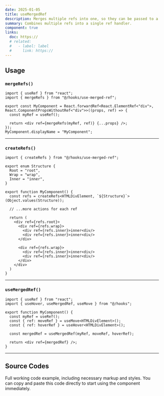 ```yaml
---
date: 2025-01-05
title: useMergedRef
description: Merges multiple refs into one, so they can be passed to a single element.
summary: Combines multiple refs into a single ref handler.
component: true
links:
  doc: https://
  # related:
  #   - label: label
  #     link: https://
---
```


## Usage

### `mergeRefs()`

```tsx "mergeRefs(myRef, ref)" "mergeRefs"
import { useRef } from "react";
import { mergeRefs } from "@/hooks/use-merged-ref";

export const MyComponent = React.forwardRef<React.ElementRef<"div">, React.ComponentPropsWithoutRef<"div">>((props, ref) => {
  const myRef = useRef();

  return <div ref={mergeRefs(myRef, ref)} {...props} />;
});
MyComponent.displayName = "MyComponent";
```

---

### `createRefs()`

```tsx /createRefs/
import { createRefs } from "@/hooks/use-merged-ref";

export enum Structure {
  Root = "root",
  Wrap = "wrap",
  Inner = "inner",
}

export function MyComponent() {
  const refs = createRefs<HTMLDivElement, `${Structure}`>(Object.values(Structure));

  // ...more actions for each ref

  return (
    <div ref={refs.root}>
      <div ref={refs.wrap}>
        <div ref={refs.inner}>inner<div/>
        <div ref={refs.inner}>inner<div/>
      </div>

      <div ref={refs.wrap}>
        <div ref={refs.inner}>inner<div/>
        <div ref={refs.inner}>inner<div/>
      </div>
    </div>
  )
}
```

---

### `useMergedRef()`

```tsx /useMergedRef/
import { useRef } from "react";
import { useHover, useMergedRef, useMove } from "@/hooks";

export function MyComponent() {
  const myRef = useRef();
  const { ref: moveRef } = useMove<HTMLDivElement>();
  const { ref: hoverRef } = useHover<HTMLDivElement>();

  const mergedRef = useMergedRef(myRef, moveRef, hoverRef);

  return <div ref={mergedRef} />;
}
```

---

## Source Codes

Full working code example, including necessary markup and styles.
You can copy and paste this code directly to start using the component immediately.

<SourceCodes name="use-merged-ref" />
